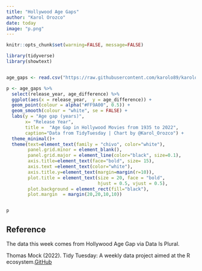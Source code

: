 ```yaml
---
title: "Hollywood Age Gaps"
author: "Karol Orozco"
date: today
image: "p.png"
---
```


```r
knitr::opts_chunk$set(warning=FALSE, message=FALSE)

library(tidyverse)
library(showtext)


age_gaps <- read.csv("https://raw.githubusercontent.com/karolo89/karolo_website/main/data/2023/2023-02-14/age_gaps.csv")

```

```r
p <- age_gaps %>% 
  select(release_year, age_difference) %>%
  ggplot(aes(x = release_year,  y = age_difference)) +
  geom_point(colour = alpha("#FF9A00", 0.5)) +
  geom_smooth(colour = "white", se = FALSE) +
  labs(y = "Age gap (years)",
       x= "Release Year",
       title =  "Age Gap in Hollywood Movies from 1935 to 2022",
       caption="Data from TidyTuesday | Chart by @Karol_Orozco") +
  theme_minimal()+
  theme(text=element_text(family = "chivo", color="white"), 
        panel.grid.minor = element_blank(),
        panel.grid.major = element_line(color="black", size=0.1),
        axis.title=element_text(face="bold", size= 15),
        axis.text =element_text(color="white"),
        axis.title.y=element_text(margin=margin(r=10)),
        plot.title = element_text(size = 20, face = "bold", 
                                  hjust = 0.5, vjust = 0.5),
        plot.background = element_rect(fill="black"),
        plot.margin  = margin(20,20,10,10)) 


p

```

## Reference

The data this week comes from Hollywood Age Gap via Data Is Plural.

Thomas Mock (2022). Tidy Tuesday: A weekly data project aimed at the R ecosystem.[GitHub](https://github.com/rfordatascience/tidytuesday)

